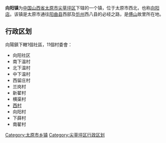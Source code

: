 '''向阳镇'''为[[中华人民共和国|中国]][[山西省|山西省]][[太原市|太原市]][[尖草坪区|尖草坪区]]下辖的一个镇，位于太原市西北，也称[[向阳店|向阳店]]。该镇是太原市通往[[阳曲县|阳曲县]]西部及[[忻州|忻州]]西八县的必经之路，是[[傅山|傅山]]故里所在地。

== 行政区划 ==
向陽鎮下轄1個社區，11個村委會：
* 向阳社区
* 南下温村
* 北下温村
* 中下温村
* 西留庄村
* 兰岗村
* 新翟村
* 横渠村
* [[西村_(太原市)|西村]]
* 向阳村
* 下薛村
* 南翟村

{{太原市尖草坪区行政区划}}

[[Category:太原市乡镇|Category:太原市乡镇]]
[[Category:尖草坪区行政区划|Category:尖草坪区行政区划]]